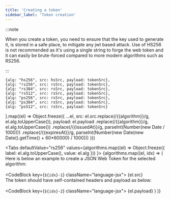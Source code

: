 ```yaml
---
title: 'Creating a token'
sidebar_label: 'Token creation'
---
```






:::note

<Translate id='jwt.signin.note-about-signin-jwt'>
When you create a token, you need to ensure that the key used to generate it, is stored in a safe place, to mitigate any jwt based attack.
Use of HS256 is not recommended as it's using a single string to forge the web token and it can easily be brute-forced compared to more modern algorithms such as RS256.
</Translate>

:::

    {alg: "hs256", src: hsSrc, payload: tokenSrc},
    {alg: "rs256", src: rsSrc, payload: tokenSrc},
    {alg: "rs384", src: rsSrc, payload: tokenSrc},
    {alg: "rs512", src: rsSrc, payload: tokenSrc},
    {alg: "ps256", src: rsSrc, payload: tokenSrc},
    {alg: "ps384", src: rsSrc, payload: tokenSrc},
    {alg: "ps512", src: rsSrc, payload: tokenSrc}
].map((el) => Object.freeze({
  ...el,
  src: el.src.replace(/{{algorithm}}/g, el.alg.toUpperCase()),
  payload: el.payload
    .replace(/{{algorithm}}/g, el.alg.toUpperCase())
    .replace(/{{issuedAt}}/g, parseInt(Number(new Date / 1000)))
    .replace(/{{expiresAt}}/g, parseInt(Number(new Date(new Date().getTime() + 60*60000) / 1000)))
}))

<Tabs
  defaultValue="rs256"
  values={algorithms.map((el) => Object.freeze({
        label: el.alg.toUpperCase(),
        value: el.alg
    }))
  }>
  {algorithms.map((el, idx) => (
        <TabItem key={idx} value={el.alg}>
        <Translate id='jwt.signin.note-signin-jwt-example'>
            Here is below an example to create a JSON Web Token for the selected algorithm: 
        </Translate>
            <br /><br />
            <CodeBlock key={`${idx}-1`} className="language-jsx">
                {el.src}
            </CodeBlock>
            <br />
            The token should have self-contained headers and payload as below:
            <br /><br />
            <CodeBlock key={`${idx}-2`} className="language-jsx">
                {el.payload}
            </CodeBlock>
        </TabItem>
      )
  )}
</Tabs>